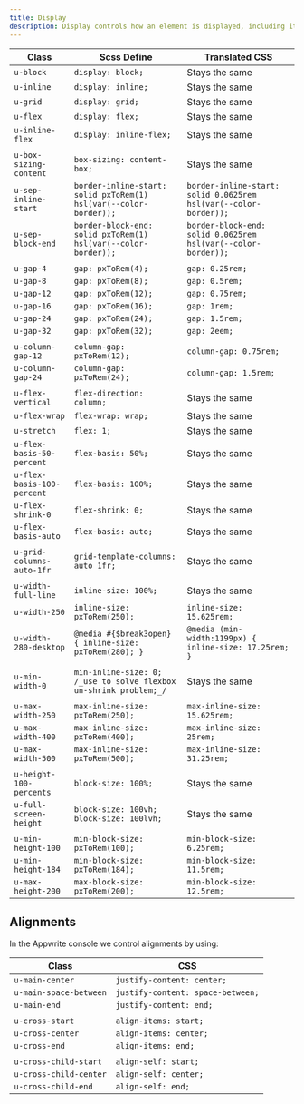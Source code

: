 ```yaml
---
title: Display
description: Display controls how an element is displayed, including its alignment, spacing and size.
---
```


| Class                      | Scss Define                                                       | Translated CSS                                                       |
| -------------------------- | ----------------------------------------------------------------- | -------------------------------------------------------------------- |
| `u-block`                  | `display: block;`                                                 | Stays the same                                                       |
| `u-inline`                 | `display: inline;`                                                | Stays the same                                                       |
| `u-grid`                   | `display: grid;`                                                  | Stays the same                                                       |
| `u-flex`                   | `display: flex;`                                                  | Stays the same                                                       |
| `u-inline-flex`            | `display: inline-flex;`                                           | Stays the same                                                       |
|                            |                                                                   |                                                                      |
| `u-box-sizing-content`     | `box-sizing: content-box;`                                        | Stays the same                                                       |
| `u-sep-inline-start`       | `border-inline-start: solid pxToRem(1) hsl(var(--color-border));` | `border-inline-start: solid 0.0625rem hsl(var(--color-border));`     |
| `u-sep-block-end`          | `border-block-end: solid pxToRem(1) hsl(var(--color-border));`    | `border-block-end: solid 0.0625rem hsl(var(--color-border));`        |
|                            |                                                                   |                                                                      |
| `u-gap-4`                  | `gap: pxToRem(4);`                                                | `gap: 0.25rem;`                                                      |
| `u-gap-8`                  | `gap: pxToRem(8);`                                                | `gap: 0.5rem;`                                                       |
| `u-gap-12`                 | `gap: pxToRem(12);`                                               | `gap: 0.75rem;`                                                      |
| `u-gap-16`                 | `gap: pxToRem(16);`                                               | `gap: 1rem;`                                                         |
| `u-gap-24`                 | `gap: pxToRem(24);`                                               | `gap: 1.5rem;`                                                       |
| `u-gap-32`                 | `gap: pxToRem(32);`                                               | `gap: 2eem;`                                                         |
|                            |                                                                   |                                                                      |
| `u-column-gap-12`          | `column-gap: pxToRem(12);`                                        | `column-gap: 0.75rem;`                                               |
| `u-column-gap-24`          | `column-gap: pxToRem(24);`                                        | `column-gap: 1.5rem;`                                                |
|                            |                                                                   |                                                                      |
| `u-flex-vertical`          | `flex-direction: column;`                                         | Stays the same                                                       |
| `u-flex-wrap`              | `flex-wrap: wrap;`                                                | Stays the same                                                       |
| `u-stretch`                | `flex: 1;`                                                        | Stays the same                                                       |
| `u-flex-basis-50-percent`  | `flex-basis: 50%;`                                                | Stays the same                                                       |
| `u-flex-basis-100-percent` | `flex-basis: 100%;`                                               | Stays the same                                                       |
| `u-flex-shrink-0`          | `flex-shrink: 0;`                                                 | Stays the same                                                       |
| `u-flex-basis-auto`        | `flex-basis: auto;`                                               | Stays the same                                                       |
|                            |                                                                   |                                                                      |
| `u-grid-columns-auto-1fr`  | `grid-template-columns: auto 1fr;`                                | Stays the same                                                       |
|                            |                                                                   |                                                                      |
| `u-width-full-line`        | `inline-size: 100%;`                                              | Stays the same                                                       |
| `u-width-250`              | `inline-size: pxToRem(250);`                                      | `inline-size: 15.625rem;`                                            |
| `u-width-280-desktop`      | `@media #{$break3open} { inline-size: pxToRem(280); }`            | `@media (min-width:1199px) { inline-size: 17.25rem; }`               |
|                            |                                                                   |                                                                      |
| `u-min-width-0`            | `min-inline-size: 0; /_use to solve flexbox un-shrink problem;_/` | Stays the same                                                       |
|                            |                                                                   |                                                                      |
| `u-max-width-250`          | `max-inline-size: pxToRem(250);`                                  | `max-inline-size: 15.625rem;`                                        |
| `u-max-width-400`          | `max-inline-size: pxToRem(400);`                                  | `max-inline-size: 25rem;`                                            |
| `u-max-width-500`          | `max-inline-size: pxToRem(500);`                                  | `max-inline-size: 31.25rem;`                                         |
|                            |                                                                   |                                                                      |
| `u-height-100-percents`    | `block-size: 100%;`                                               | Stays the same                                                       |
| `u-full-screen-height`     | `block-size: 100vh; block-size: 100lvh;`                          | Stays the same                                                       |
|                            |                                                                   |                                                                      |
| `u-min-height-100`         | `min-block-size: pxToRem(100);`                                   | `min-block-size: 6.25rem;`                                           |
| `u-min-height-184`         | `min-block-size: pxToRem(184);`                                   | `min-block-size: 11.5rem;`                                           |
| `u-max-height-200`         | `max-block-size: pxToRem(200);`                                   | `min-block-size: 12.5rem;`                                           |


## Alignments

In the Appwrite console we control alignments by using:

| Class                  | CSS                               |
| ---------------------- | --------------------------------- |
| `u-main-center`        | `justify-content: center;`        |
| `u-main-space-between` | `justify-content: space-between;` |
| `u-main-end`           | `justify-content: end;`           |
|                        |                                   |
| `u-cross-start`        | `align-items: start;`             |
| `u-cross-center`       | `align-items: center;`            |
| `u-cross-end`          | `align-items: end;`               |
|                        |                                   |
| `u-cross-child-start`  | `align-self: start;`              |
| `u-cross-child-center` | `align-self: center;`             |
| `u-cross-child-end`    | `align-self: end;`                |
